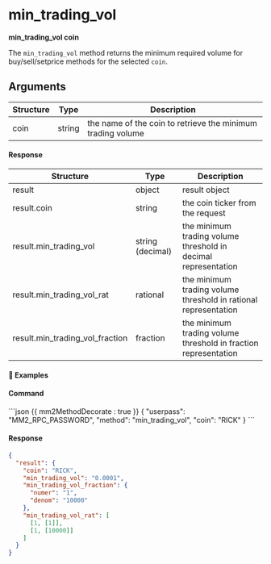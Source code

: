 
# min_trading_vol

**min_trading_vol coin**

The `min_trading_vol` method returns the minimum required volume for buy/sell/setprice methods for the selected `coin`.

## Arguments

| Structure | Type   | Description                                                 |
| --------- | ------ | ----------------------------------------------------------- |
| coin      | string | the name of the coin to retrieve the minimum trading volume |

#### Response

| Structure                       | Type             | Description                                                     |
| ------------------------------- | ---------------- | --------------------------------------------------------------- |
| result                          | object           | result object                                                   |
| result.coin                     | string           | the coin ticker from the request                                |
| result.min_trading_vol          | string (decimal) | the minimum trading volume threshold in decimal representation  |
| result.min_trading_vol_rat      | rational         | the minimum trading volume threshold in rational representation |
| result.min_trading_vol_fraction | fraction         | the minimum trading volume threshold in fraction representation |

#### 📌 Examples

#### Command

<CodeGroup title="" tag="POST" label="min_trading_vol">
```json {{ mm2MethodDecorate : true }}
{
  "userpass": "MM2_RPC_PASSWORD",
  "method": "min_trading_vol",
  "coin": "RICK"
}
```
</CodeGroup>


<CollapsibleSection expandedText='Hide Response' collapsedText='Show Response'>

#### Response

```json
{
  "result": {
    "coin": "RICK",
    "min_trading_vol": "0.0001",
    "min_trading_vol_fraction": {
      "numer": "1",
      "denom": "10000"
    },
    "min_trading_vol_rat": [
      [1, [1]],
      [1, [10000]]
    ]
  }
}
```

</CollapsibleSection>
